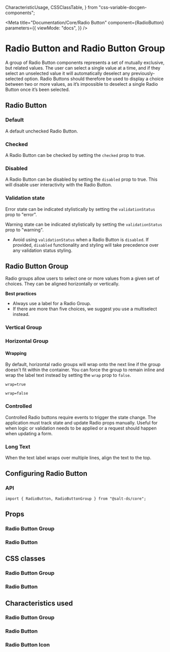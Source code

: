   CharacteristicUsage,
  CSSClassTable,
} from "css-variable-docgen-components";

<Meta
  title="Documentation/Core/Radio Button"
  component={RadioButton}
  parameters={{
    viewMode: "docs",
  }}
/>

# Radio Button and Radio Button Group

A group of Radio Button components represents a set of mutually exclusive, but related values. The user can select a single value at a time, and if they select an unselected value it will automatically deselect any previously-selected option. Radio Buttons should therefore be used to display a choice between two or more values, as it’s impossible to deselect a single Radio Button once it’s been selected.

## Radio Button

### Default

A default unchecked Radio Button.

<Canvas>
  <Story id="core-radio-button--default" />
</Canvas>

### Checked

A Radio Button can be checked by setting the `checked` prop to true.

<Canvas>
  <Story id="core-radio-button--checked" />
</Canvas>

### Disabled

A Radio Button can be disabled by setting the `disabled` prop to true. This will disable user interactivity with the Radio Button.

<Canvas>
  <Story id="core-radio-button--disabled" />
</Canvas>

### Validation state

Error state can be indicated stylistically by setting the `validationStatus` prop to "error".

<Canvas>
  <Story id="core-radio-button--error" />
</Canvas>

Warning state can be indicated stylistically by setting the `validationStatus` prop to "warning".

<Canvas>
  <Story id="core-radio-button--warning" />
</Canvas>

- Avoid using `validationStatus` when a Radio Button is `disabled`. If provided, `disabled` functionality and styling will take precedence over any validation status styling.

## Radio Button Group

Radio groups allow users to select one or more values from a given set of choices. They can be aligned horizontally or vertically.

**Best practices**

- Always use a label for a Radio Group.
- If there are more than five choices, we suggest you use a multiselect instead.

### Vertical Group

<Canvas>
  <Story id="core-radio-button--vertical-group" />
</Canvas>

### Horizontal Group

<Canvas>
  <Story id="core-radio-button--horizontal-group" />
</Canvas>

#### Wrapping

By default, horizontal radio groups will wrap onto the next line if the group doesn't fit within the container. You can force the group to remain inline and wrap the label text instead by setting the `wrap` prop to `false`.

`wrap=true`

<Canvas>
  <Story id="core-radio-button--wrap-group" />
</Canvas>

`wrap=false`

<Canvas>
  <Story id="core-radio-button--no-wrap-group" />
</Canvas>

### Controlled

Controlled Radio buttons require events to trigger the state change. The application must track state and update Radio props manually. Useful for when logic or validation needs to be applied or a request should happen when updating a form.

<Canvas>
  <Story id="core-radio-button--controlled-group" />
</Canvas>

### Long Text

When the text label wraps over multiple lines, align the text to the top.

<Canvas>
  <Story id="core-radio-button--long-text-group" />
</Canvas>

## Configuring Radio Button

### API

```
import { RadioButton, RadioButtonGroup } from "@salt-ds/core";
```

## Props

### Radio Button Group

<ArgsTable of={RadioButtonGroup} />

### Radio Button

<ArgsTable of={RadioButton} />

## CSS classes

### Radio Button Group

<CSSClassTable of={RadioButtonGroup} />

### Radio Button

<CSSClassTable of={RadioButton} />

## Characteristics used

### Radio Button Group

<CharacteristicUsage of={RadioButtonGroup} />

### Radio Button

<CharacteristicUsage of={RadioButton} />

### Radio Button Icon

<CharacteristicUsage of={RadioButtonIcon} />

<HelpAndSupport />
